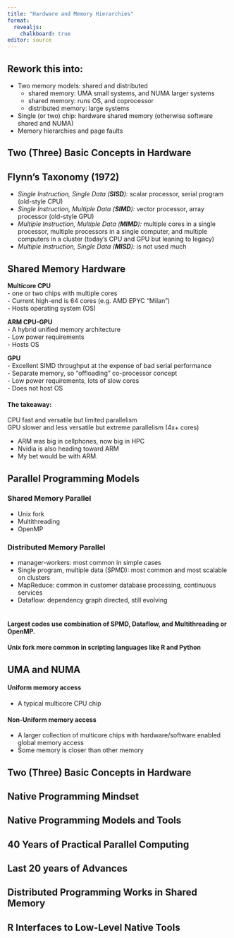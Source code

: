 ```yaml
---
title: "Hardware and Memory Hierarchies"
format: 
  revealjs:
    chalkboard: true
editor: source
---
```


## Rework this into:

-   Two memory models: shared and distributed
    -   shared memory: UMA small systems, and NUMA larger systems
    -   shared memory: runs OS, and coprocessor
    -   distributed memory: large systems
-   Single (or two) chip: hardware shared memory (otherwise software shared and NUMA)
-   Memory hierarchies and page faults

 

## Two (Three) Basic Concepts in Hardware {background-image="/pics/ParallelHardware/Slide7.png" background-size="1200px" background-position="center"}

## Flynn's Taxonomy (1972) 

-   *Single Instruction, Single Data (**SISD**):* scalar processor, serial program (old-style CPU)
-   *Single Instruction, Multiple Data (**SIMD**):* vector processor, array processor (old-style GPU)
-   *Multiple Instruction, Multiple Data (**MIMD**):* multiple cores in a single processor, multiple processors in a single computer, and multiple computers in a cluster (today's CPU and GPU but leaning to legacy)
-   *Multiple Instruction, Single Data (**MISD**):* is not used much

## Shared Memory Hardware {.smaller}

**Multicore CPU**  
- one or two chips with multiple cores  
- Current high-end is 64 cores (e.g. AMD EPYC "Milan")  
- Hosts operating system (OS)  

**ARM CPU-GPU**  
- A hybrid unified memory architecture  
- Low power requirements  
- Hosts OS

**GPU**  
- Excellent SIMD throughput at the expense of bad serial performance  
- Separate memory, so "offloading" co-processor concept  
- Low power requirements, lots of slow cores  
- Does not host OS  

#### The takeaway:

CPU fast and versatile but limited parallelism  
GPU slower and less versatile but extreme parallelism (4x+ cores)  

::: notes  
-   ARM was big in cellphones, now big in HPC  
-   Nvidia is also heading toward ARM  
-   My bet would be with ARM. 
:::


## Parallel Programming Models {.smaller}

### Shared Memory Parallel  
-   Unix fork  
-   Multithreading  
-   OpenMP

### Distributed Memory Parallel  
-   manager-workers: most common in simple cases  
-   Single program, multiple data (SPMD): most common and most scalable on clusters  
-   MapReduce: common in customer database processing, continuous services  
-   Dataflow: dependency graph directed, still evolving <br><br>

#### Largest codes use combination of SPMD, Dataflow, and Multithreading or OpenMP.
#### Unix fork more common in scripting languages like R and Python

## UMA and NUMA

#### Uniform memory access

- A typical multicore CPU chip

#### Non-Uniform memory access

- A larger collection of multicore chips with hardware/software enabled global memory access
- Some memory is closer than other memory

## Two (Three) Basic Concepts in Hardware {background-image="/pics/ParallelHardware/Slide1.png" background-size="1000px" background-position="center"}

##  {background-image="/pics/ParallelHardware/Slide2.png" background-size="1000px" background-position="center"}

##  {background-image="/pics/ParallelHardware/Slide3.png" background-size="1000px" background-position="center"}

##  {background-image="/pics/ParallelHardware/Slide4.png" background-size="1000px" background-position="center"}

##  {background-image="/pics/ParallelHardware/Slide5.png" background-size="1000px" background-position="center"}

##  {background-image="/pics/ParallelHardware/Slide6.png" background-size="1000px" background-position="center"}

## Native Programming Mindset {background-image="/pics/ParallelSoftware/Slide2.png" background-size="800px" background-position="center"}

## Native Programming Models and Tools {background-image="/pics/ParallelSoftware/Slide3.png" background-size="800px" background-position="center"}

## 40 Years of Practical Parallel Computing {background-image="/pics/ParallelSoftware/Slide4.png" background-size="800px" background-position="center"}

## Last 20 years of Advances {background-image="/pics/ParallelSoftware/Slide5.png" background-size="800px" background-position="center"}

## Distributed Programming Works in Shared Memory {background-image="/pics/ParallelSoftware/Slide6.png" background-size="800px" background-position="center"}

## R Interfaces to Low-Level Native Tools {background-image="/pics/ParallelSoftware/Slide7.png" background-size="800px" background-position="center"}
